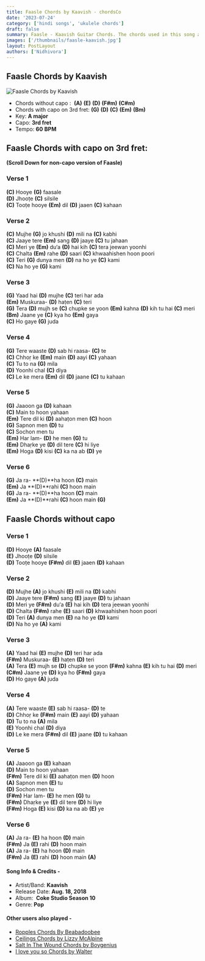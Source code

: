 ```yaml
---
title: Faasle Chords by Kaavish - chordsCo
date: '2023-07-24'
category: ['hindi songs', 'ukulele chords']
draft: false
summary: Faasle - Kaavish Guitar Chords. The chords used in this song are (E) (D) (F#m) (A) (C#m). The key of this song is A. capo on 3rd fret.
images: ['/thumbnails/faasle-kaavish.jpg']
layout: PostLayout
authors: ['Nidhivora']
---
```


## Faasle Chords by Kaavish

![Faasle Chords by Kaavish](/thumbnails/faasle-kaavish.jpg)

- Chords without capo :  **(A)** **(E)** **(D)** **(F#m)** **(C#m)**
- Chords with capo on 3rd fret: **(G)** **(D)** **(C)** **(Em)** **(Bm)**
- Key: **A major**
- Capo: **3rd fret**
- Tempo: **60** **BPM**

## Faasle Chords with capo on 3rd fret:

**(Scroll Down for non-capo version of Faasle)**

### Verse 1

**(C)** Hooye **(G)** faasale\
**(D)** Jhooṭe **(C)** silsile\
**(C)** Tooṭe hooye **(Em)** dil **(D)** jaaen **(C)** kahaan

### Verse 2

**(C)** Mujhe **(G)** jo khushi **(D)** mili na **(C)** kabhi\
**(C)** Jaaye tere **(Em)** sang **(D)** jaaye **(C)** tu jahaan\
**(C)** Meri ye **(Em)** du‘a **(D)** hai kih **(C)** tera jeewan yoonhi\
**(C)** Chalta **(Em)** rahe **(D)** saari **(C)** khwaahishen hoon poori\
**(C)** Teri **(G)** dunya men **(D)** na ho ye **(C)** kami\
**(C)** Na ho ye **(G)** kami

### Verse 3

**(G)** Yaad hai **(D)** mujhe **(C)** teri har ada\
**(Em)** Muskuraa- **(D)** haṭen **(C)** teri\
**(G)** Tera **(D)** mujh se **(C)** chupke se yoon **(Em)** kahna **(D)** kih tu hai **(C)** meri\
**(Bm)** Jaane ye **(C)** kya ho **(Em)** gaya\
**(C)** Ho gaye **(G)** juda

### Verse 4

**(G)** Tere waaste **(D)** sab hi raasa- **(C)** te\
**(C)** Chhoṛ ke **(Em)** main **(D)** aayi **(C)** yahaan\
**(C)** Tu to na **(G)** mila\
**(D)** Yoonhi chal **(C)** diya\
**(C)** Le ke mera **(Em)** dil **(D)** jaane **(C)** tu kahaan

### Verse 5

**(G)** Jaaoon ga **(D)** kahaan\
**(C)** Main to hoon yahaan\
**(Em)** Tere dil ki **(D)** aahaṭon men **(C)** hoon\
**(G)** Sapnon men **(D)** tu\
**(C)** Sochon men tu\
**(Em)** Har lam- **(D)** he men **(G)** tu\
**(Em)** Dhaṛke ye **(D)** dil tere **(C)** hi liye\
**(Em)** Hoga **(D)** kisi **(C)** ka na ab **(D)** ye

### Verse 6

**(G)** Ja ra- **(D)**ha hoon **(C)** main\
**(Em)** Ja **(D)**rahi **(C)** hoon main\
**(G)** Ja ra- **(D)**ha hoon **(C)** main\
**(Em)** Ja **(D)**rahi **(C)** hoon main **(G)**

## Faasle Chords without capo

### Verse 1

**(D)** Hooye **(A)** faasale\
**(E)** Jhooṭe **(D)** silsile\
**(D)** Tooṭe hooye **(F#m)** dil **(E)** jaaen **(D)** kahaan

### Verse 2

**(D)** Mujhe **(A)** jo khushi **(E)** mili na **(D)** kabhi\
**(D)** Jaaye tere **(F#m)** sang **(E)** jaaye **(D)** tu jahaan\
**(D)** Meri ye **(F#m)** du‘a **(E)** hai kih **(D)** tera jeewan yoonhi\
**(D)** Chalta **(F#m)** rahe **(E)** saari **(D)** khwaahishen hoon poori\
**(D)** Teri **(A)** dunya men **(E)** na ho ye **(D)** kami\
**(D)** Na ho ye **(A)** kami

### Verse 3

**(A)** Yaad hai **(E)** mujhe **(D)** teri har ada\
**(F#m)** Muskuraa- **(E)** haṭen **(D)** teri\
**(A)** Tera **(E)** mujh se **(D)** chupke se yoon **(F#m)** kahna **(E)** kih tu hai **(D)** meri\
**(C#m)** Jaane ye **(D)** kya ho **(F#m)** gaya\
**(D)** Ho gaye **(A)** juda

### Verse 4

**(A)** Tere waaste **(E)** sab hi raasa- **(D)** te\
**(D)** Chhoṛ ke **(F#m)** main **(E)** aayi **(D)** yahaan\
**(D)** Tu to na **(A)** mila\
**(E)** Yoonhi chal **(D)** diya\
**(D)** Le ke mera **(F#m)** dil **(E)** jaane **(D)** tu kahaan

### Verse 5

**(A)** Jaaoon ga **(E)** kahaan\
**(D)** Main to hoon yahaan\
**(F#m)** Tere dil ki **(E)** aahaṭon men **(D)** hoon\
**(A)** Sapnon men **(E)** tu\
**(D)** Sochon men tu\
**(F#m)** Har lam- **(E)** he men **(G)** tu\
**(F#m)** Dhaṛke ye **(E)** dil tere **(D)** hi liye\
**(F#m)** Hoga **(E)** kisi **(D)** ka na ab **(E)** ye

### Verse 6

**(A)** Ja ra- **(E)** ha hoon **(D)** main\
**(F#m)** Ja **(E)** rahi **(D)** hoon main\
**(A)** Ja ra- **(E)** ha hoon **(D)** main\
**(F#m)** Ja **(E)** rahi **(D)** hoon main **(A)**

#### Song Info & Credits -

- Artist/Band: **Kaavish**
- Release Date: **Aug. 18, 2018**
- Album:  **Coke Studio Season 10**
- Genre: **Pop**

#### Other users also played -

- [Ropples Chords By Beabadoobee](https://www.chordsco.com/chords/ripples-chords-by-beabadoobee)
- [Ceilings Chords by Lizzy McAlpine](https://www.chordsco.com/chords/ceilings-chords-by-lizzy-mcalpine)
- [Salt In The Wound Chords by Boygenius](https://www.chordsco.com/chords/salt-in-the-wound-chords-by-boygenius)
- [I love you so Chords by Walter](https://www.chordsco.com/chords/i-love-you-so-chords-by-walter)
